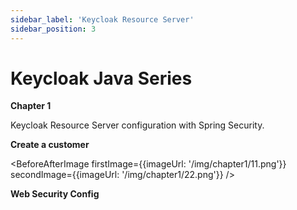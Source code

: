 ```yaml
---
sidebar_label: 'Keycloak Resource Server'
sidebar_position: 3
---
```



# Keycloak Java Series

**Chapter 1**

<Highlight color="#e91e63">Keycloak Resource Server</Highlight> configuration with Spring Security.

**Create a customer**

<BeforeAfterImage
  firstImage={{imageUrl: '/img/chapter1/11.png'}}
  secondImage={{imageUrl: '/img/chapter1/22.png'}}
/>

**Web Security Config**


<ShikiCodeBlock language="java" theme="catppuccin-frappe" source="https://raw.githubusercontent.com/stokilo/keycloack-docs/refs/heads/main/chapters/chapter1-resource-server/src/main/java/org/sstec/resourceserver/SecurityConfig.java" />



